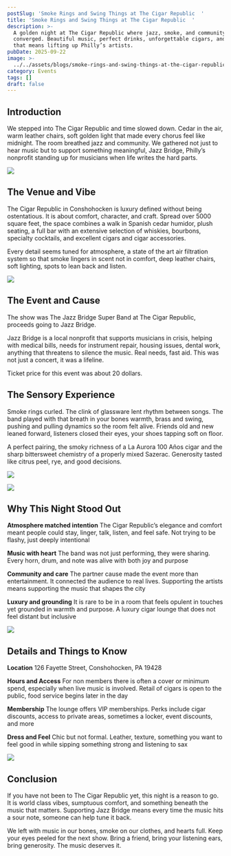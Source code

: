 ```yaml
---
postSlug: 'Smoke Rings and Swing Things at The Cigar Republic  '
title: 'Smoke Rings and Swing Things at The Cigar Republic  '
description: >-
  A golden night at The Cigar Republic where jazz, smoke, and community
  converged. Beautiful music, perfect drinks, unforgettable cigars, and a cause
  that means lifting up Philly’s artists.  
pubDate: 2025-09-22
image: >-
  ../../assets/blogs/smoke-rings-and-swing-things-at-the-cigar-republic/image.jpg
category: Events
tags: []
draft: false
---
```

## Introduction

We stepped into The Cigar Republic and time slowed down. Cedar in the air, warm leather chairs, soft golden light that made every chorus feel like midnight. The room breathed jazz and community. We gathered not just to hear music but to support something meaningful, Jazz Bridge, Philly’s nonprofit standing up for musicians when life writes the hard parts.

![](../../assets/blogs/smoke-rings-and-swing-things-at-the-cigar-republic/img-2556-6.jpg)

## The Venue and Vibe

The Cigar Republic in Conshohocken is luxury defined without being ostentatious. It is about comfort, character, and craft. Spread over 5000 square feet, the space combines a walk in Spanish cedar humidor, plush seating, a full bar with an extensive selection of whiskies, bourbons, specialty cocktails, and excellent cigars and cigar accessories.

Every detail seems tuned for atmosphere, a state of the art air filtration system so that smoke lingers in scent not in comfort, deep leather chairs, soft lighting, spots to lean back and listen.

![](../../assets/blogs/smoke-rings-and-swing-things-at-the-cigar-republic/img-2560-3.jpg)

## The Event and Cause

The show was The Jazz Bridge Super Band at The Cigar Republic, proceeds going to Jazz Bridge.

Jazz Bridge is a local nonprofit that supports musicians in crisis, helping with medical bills, needs for instrument repair, housing issues, dental work, anything that threatens to silence the music. Real needs, fast aid. This was not just a concert, it was a lifeline.

Ticket price for this event was about 20 dollars.

## The Sensory Experience

Smoke rings curled. The clink of glassware lent rhythm between songs. The band played with that breath in your bones warmth, brass and swing, pushing and pulling dynamics so the room felt alive. Friends old and new leaned forward, listeners closed their eyes, your shoes tapping soft on floor.

A perfect pairing, the smoky richness of a La Aurora 100 Años cigar and the sharp bittersweet chemistry of a properly mixed Sazerac. Generosity tasted like citrus peel, rye, and good decisions.

![](../../assets/blogs/smoke-rings-and-swing-things-at-the-cigar-republic/img-2561-2.jpg)

![](../../assets/blogs/smoke-rings-and-swing-things-at-the-cigar-republic/img-2562-1.jpg)

## Why This Night Stood Out

**Atmosphere matched intention** The Cigar Republic’s elegance and comfort meant people could stay, linger, talk, listen, and feel safe. Not trying to be flashy, just deeply intentional

**Music with heart** The band was not just performing, they were sharing. Every horn, drum, and note was alive with both joy and purpose

**Community and care** The partner cause made the event more than entertainment. It connected the audience to real lives. Supporting the artists means supporting the music that shapes the city

**Luxury and grounding** It is rare to be in a room that feels opulent in touches yet grounded in warmth and purpose. A luxury cigar lounge that does not feel distant but inclusive

![](../../assets/blogs/smoke-rings-and-swing-things-at-the-cigar-republic/img-2557-7.jpg)

## Details and Things to Know

**Location** 126 Fayette Street, Conshohocken, PA 19428

**Hours and Access** For non members there is often a cover or minimum spend, especially when live music is involved. Retail of cigars is open to the public, food service begins later in the day

**Membership** The lounge offers VIP memberships. Perks include cigar discounts, access to private areas, sometimes a locker, event discounts, and more

**Dress and Feel** Chic but not formal. Leather, texture, something you want to feel good in while sipping something strong and listening to sax

![](../../assets/blogs/smoke-rings-and-swing-things-at-the-cigar-republic/img-2558-5.jpg)

## Conclusion

If you have not been to The Cigar Republic yet, this night is a reason to go. It is world class vibes, sumptuous comfort, and something beneath the music that matters. Supporting Jazz Bridge means every time the music hits a sour note, someone can help tune it back.

We left with music in our bones, smoke on our clothes, and hearts full. Keep your eyes peeled for the next show. Bring a friend, bring your listening ears, bring generosity. The music deserves it.
